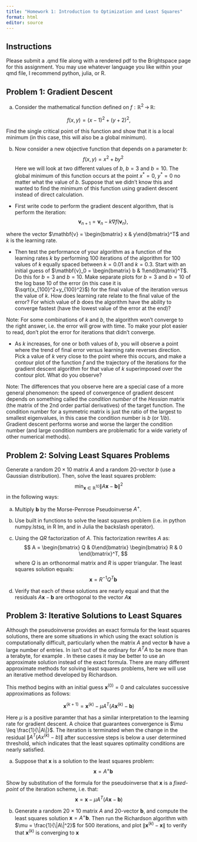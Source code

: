```yaml
---
title: "Homework 1: Introduction to Optimization and Least Squares"
format: html 
editor: source
---
```



## Instructions

Please submit a .qmd file along with a rendered pdf to the Brightspace page for this assignment. You may use whatever language you like within your qmd file,
I recommend python, julia, or R. 

## Problem 1: Gradient Descent


(a) Consider the mathematical function defined on $f: \mathbb{R}^2\,\to\, \mathbb{R}$:

$$
f(x,y) = (x-1)^2 + (y+2)^2,
$$

Find the single critical point of this function and show that it is a local minimum (in this case, this will also be a global minimum).

(b) Now consider a new objective function that depends on a parameter $b$:
$$
f(x,y) = x^2 + by^2
$$
Here we will look at two different values of $b$, $b=3$ and $b=10$. The global minimum of this function occurs at the point $x^* = 0$, $y^*=0$ no matter what the value of $b$. 
Suppose that we didn't know this and wanted to find the minimum of this 
function using gradient descent instead of direct calculation.

- First write code to perform the gradient descent algorithm, that is perform
the iteration:
$$
\mathbf{v}_{n+1} = \mathbf{v}_n - k \nabla f(\mathbf{v}_n),
$$

where the vector $\mathbf{v} = \begin{bmatrix} x & y\end{bmatrix}^T$ and $k$ is the learning rate.

- Then test the
performance of your algorithm as a function of the learning rates $k$ by performing 100 iterations of the algorithm for 100 values of $k$ equally spaced between $k=0.01$ and $k=0.3$. Start with an initial guess
of $\mathbf{v}_0 = \begin{bmatrix} b & 1\end{bmatrix}^T$. Do this for $b=3$ and $b=10$. Make separate plots for $b=3$ and $b=10$ of the log base 10 of the error (in this case it is $\sqrt{x_{100}^2+y_{100}^2}$) for the final value of
the iteration versus the value of $k$. How does learning rate relate to the final value of the error? For which value of $b$ does the algorithm have the ability to converge fastest (have the lowest value of the error at the end)?

Note: For some combinations of $k$ and $b$, the algorithm won't converge to the right answer, i.e. the error will grow with time. To make your plot easier to read, don't plot the error for iterations that didn't converge. 

- As $k$ increases, for one or both values of $b$, you will observe a point where the trend of final error versus learning rate reverses direction. Pick a value of $k$ very close to the point where this occurs, and make a contour plot
of the function $f$ and the trajectory of the iterations for the gradient descent algorithm for that value of $k$ superimposed over the contour plot. What do you observe?

Note: The differences that you observe here are a special case of a more general phenomenon: the speed of convergence of gradient descent 
depends on something called the _condition number_ of the
_Hessian_ matrix (the matrix of the 2nd order partial derivatives) of the target function. The condition number for a symmetric matrix is just the ratio of the largest to smallest eigenvalues, in this case the condition number is $b$ (or 1/$b$). 
Gradient descent performs worse and worse the larger the condition number (and large condition numbers are problematic for a wide variety of other numerical methods).


## Problem 2: Solving Least Squares Problems


Generate a random $20\times 10$ matrix $A$ and a random 20-vector $b$ (use a Gaussian distribution).
Then, solve the least squares problem:
$$
\min_{\mathbf{x}\in \mathbb{R}^{10}} \|A\mathbf{x} - \mathbf{b}\|^2
$$
in the following ways:

(a) Multiply $\mathbf{b}$ by the Morse-Penrose Pseudoinverse $A^+$.

(b) Use built in functions to solve the least squares problem (i.e. in python numpy.lstsq, in R lm, and in Julia the backslash operator). 

(c) Using the $QR$ factorization of $A$. This factorization
rewrites $A$ as:
$$
A = \begin{bmatrix} Q & 0\end{bmatrix} \begin{bmatrix} R & 0 \end{bmatrix}^T,
$$
where $Q$ is an orthonormal matrix and $R$ is upper triangular. The
least squares solution equals:
$$
\mathbf{x} = R^{-1}Q^T\mathbf{b}
$$

(d) Verify that each of these solutions are nearly equal and that 
the residuals $A\mathbf{x}-\mathbf{b}$ are orthogonal to the vector
$A\mathbf{x}$



## Problem 3: Iterative Solutions to Least Squares

Although the pseudoinverse provides an exact formula for the least
squares solutions, there are some situations in which using the exact
solution is computationally difficult, particularly when the matrix $A$ 
and vector $\mathbf{b}$ have a large number of entries. In isn't out of the ordinary
for $A^TA$ to be more than a terabyte, for example . In these cases it may be better to use an
approximate solution instead of the exact formula. There are many
different approximate methods for solving least squares problems, 
here we will use an iterative method developed by Richardson.

This method begins with an initial guess $\mathbf{x}^{(0)} = 0$ 
and calculates successive approximations as follows:

$$
    \mathbf{x}^{(k+1)} = \mathbf{x}^{(k)} - \mu A^T\left(A\mathbf{x}^{(k)}-\mathbf{b}\right)
$$

Here $\mu$ is a positive paramter that has a similar interpretation to the learning rate for 
gradient descent. A choice that guarantees convergence is $\mu \leq \frac{1}{\|A\|}$. The iteration is terminated when the change in the residual
$\|A^T(Ax^{(k)} − b)\|$ after successive steps is below a user determined threshold, which indicates that the least squares optimality conditions are nearly satisfied.

(a) Suppose that $\mathbf{x}$ is a solution to the least squares problem:
$$
\mathbf{x} = A^+\mathbf{b}
$$

Show by substitution of the formula for the pseudoinverse that $\mathbf{x}$ is a _fixed-point_ of the iteration scheme, i.e. that:
$$
\mathbf{x} = \mathbf{x} - \mu A^T\left(A\mathbf{x}-\mathbf{b}\right)
$$



(b) Generate a random 20 × 10 matrix $A$ and 20-vector $\mathbf{b}$, and compute the least squares solution $\mathbf{x} = A^+\mathbf{b}$.
Then run the Richardson algorithm with $\mu = \frac{1}{\|A\|^2}$ for
500 iterations, and plot $\|\mathbf{x}^{(k)}-\mathbf{x}\|$ to verify
that $\mathbf{x}^{(k)}$ is converging to $\mathbf{x}$

